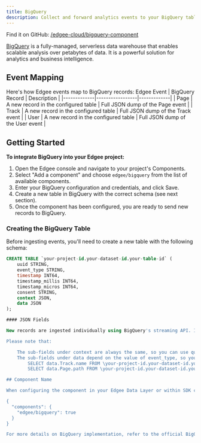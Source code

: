 ```yaml
---
title: BigQuery
description: Collect and forward analytics events to your BigQuery tables.
---
```



<EdgeeSdk />

Find it on GitHub: [<Icon icon="github" iconType="solid" /> /edgee-cloud/bigquery-component](https://github.com/edgee-cloud/bigquery-component)

[BigQuery](https://cloud.google.com/bigquery) is a fully-managed, serverless data warehouse that enables scalable analysis over petabytes of data. It is a powerful solution for analytics and business intelligence.

## Event Mapping

Here's how Edgee events map to BigQuery records:
   Edgee Event | BigQuery Record | Description |
 |-------------|-----------------|-------------|
 | Page | A new record in the configured table | Full JSON dump of the Page event |
 | Track | A new record in the configured table | Full JSON dump of the Track event |
 | User | A new record in the configured table | Full JSON dump of the User event |

## Getting Started

**To integrate BigQuery into your Edgee project:**

1. Open the Edgee console and navigate to your project's Components.
2. Select "Add a component" and choose `edgee/bigquery` from the list of available components.
3. Enter your BigQuery configuration and credentials, and click Save.
4. Create a new table in BigQuery with the correct schema (see next section).
5. Once the component has been configured, you are ready to send new records to BigQuery.

### Creating the BigQuery Table

Before ingesting events, you'll need to create a new table with the following schema:

```sql
CREATE TABLE `your-project-id.your-dataset-id.your-table-id` (
    uuid STRING,
    event_type STRING,
    timestamp INT64,
    timestamp_millis INT64,
    timestamp_micros INT64,
    consent STRING,
    context JSON,
    data JSON
);

#### JSON Fields

New records are ingested individually using BigQuery's streaming API. If your BigQuery table supports JSON types, both context and data will contain additional JSON sub-fields, whose schema is automatically inferred at runtime.

Please note that:

    The sub-fields under context are always the same, so you can use queries such as SELECT context.client.ip AS ip FROM \your-project-id.your-dataset-id.your-table-id``.
    The sub-fields under data depend on the value of event_type, so you can use queries such as:
        SELECT data.Track.name FROM \your-project-id.your-dataset-id.your-table-id` WHERE event_type = 'Track'`
        SELECT data.Page.path FROM \your-project-id.your-dataset-id.your-table-id` WHERE event_type = 'Page'`

## Component Name

When configuring the component in your Edgee Data Layer or within SDK calls, use edgee/bigquery as the component name:

{
  "components": {
    "edgee/bigquery": true
  }
}

For more details on BigQuery implementation, refer to the official BigQuery documentation.

